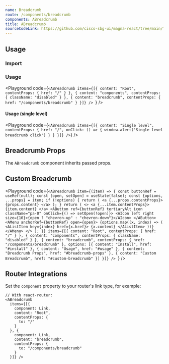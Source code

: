 ```yaml
---
name: Breadcrumb
route: /components/breadcrumb
components: ABreadcrumb
title: ABreadcrumb
sourceCodeLink: https://github.com/cisco-sbg-ui/magna-react/tree/main/framework/components/ABreadcrumb
---
```


## Usage

### Import

<ComponentImport components="ABreadcrumb" />

### Usage

<Playground
  code={`<ABreadcrumb
  items={[{
    content: "Root",
    contentProps: {
      href: "/"
    }
  }, {
    content: "components",
    contentProps: {
      className: "disabled"
    }
  }, {
    content: "breadcrumb",
    contentProps: {
      href: "/components/breadcrumb"
    }
  }]} />
`}
/>

#### Usage (single level)

<Playground
  code={`
  <ABreadcrumb
  items={[{
    content: "Single level",
    contentProps: {
      href: "/",
      onClick: () => {
        window.alert('Single level breadcrumb click')
      }
    }
  }]} />
`}
/>

## Breadcrumb Props

The `ABreadcrumb` component inherits passed props.

<Props of="ABreadcrumb" />

## Custom Breadcrumb

<Playground
  code={`<ABreadcrumb
  item={(item) => {
    const buttonRef = useRef(null);
    const [open, setOpen] = useState(false);
    const {options, ...props} = item;
    if (!options) {
      return (
        <a {...props.contentProps}>
          {props.content}
        </a>
      );
    }
    return (
      <>
        <a {...item.contentProps}>
          {item.content}
        </a>
        <AButton ref={buttonRef} tertiaryAlt icon className="pa-0" onClick={() => setOpen(!open)}>
          <AIcon left right size={10}>{open ? "chevron-up" : "chevron-down"}</AIcon>
        </AButton>
        <AMenu anchorRef={buttonRef} open={open}>
          {options.map((x, index) => (
            <AListItem key={index} href={x.href}>
              {x.content}
            </AListItem>
          ))}
        </AMenu>
      </>
    );
  }}
  items={[{
    content: "Root",
    contentProps: {
      href: "/"
    }
  }, {
    content: "components",
    contentProps: {
      className: "disabled"
    }
  }, {
    content: "breadcrumb",
    contentProps: {
      href: "/components/breadcrumb"
    },
    options: [{
      content: "Install",
      href: "#install"
    }, {
      content: "Usage",
      href: "#usage"
    }, {
      content: "Breadcrumb Props",
      href: "#breadcrumb-props"
    }, {
      content: "Custom Breadcrumb",
      href: "#custom-breadcrumb"
    }]
  }]} />
`}
/>

## Router Integrations

Set the `component` property to your router's link type, for example:

```
// With react-router:
<ABreadcrumb
  items={[{
    component: Link,
    content: "Root",
    contentProps: {
      to: "/"
    }
  }, {
    component: Link,
    content: "breadcrumb",
    contentProps: {
      to: "/components/breadcrumb"
    }
  }]} />
```
